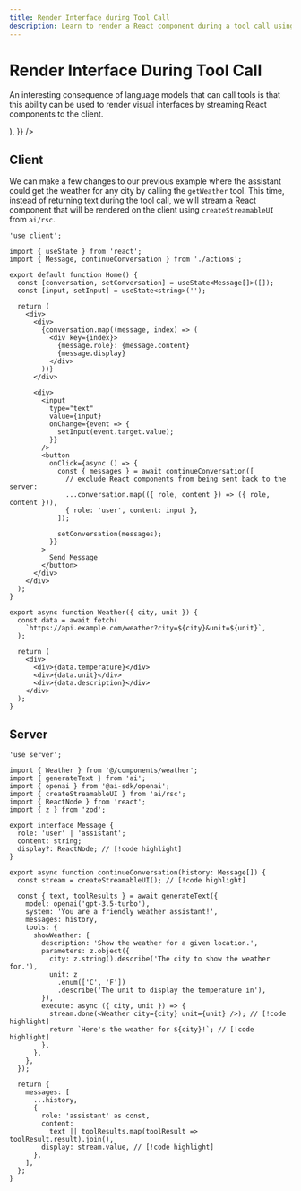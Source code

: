```yaml
---
title: Render Interface during Tool Call
description: Learn to render a React component during a tool call using the Vercel AI SDK in your Next.js application
---
```


# Render Interface During Tool Call

An interesting consequence of language models that can call tools is that this ability can be used to render visual interfaces by streaming React components to the client.

<Browser>
  <ChatGeneration
    history={[
      { role: 'User', content: 'How is it going?' },
      { role: 'Assistant', content: 'All good, how may I help you?' },
    ]}
    inputMessage={{
      role: 'User',
      content: 'What is the weather in San Francisco?',
    }}
    outputMessage={{
      role: 'Assistant',
      content: 'The weather is 24°C and sunny in San Francisco.',
      display: (
        <div className="py-4">
          <WeatherCard
            content={{
              weather: {
                temperature: 24,
                condition: 'Sunny',
              },
            }}
          />
        </div>
      ),
    }}
  />
</Browser>

## Client

We can make a few changes to our previous example where the assistant could get the weather for any city by calling the `getWeather` tool. This time, instead of returning text during the tool call, we will stream a React component that will be rendered on the client using `createStreamableUI` from `ai/rsc`.

```tsx filename='app/page.tsx'
'use client';

import { useState } from 'react';
import { Message, continueConversation } from './actions';

export default function Home() {
  const [conversation, setConversation] = useState<Message[]>([]);
  const [input, setInput] = useState<string>('');

  return (
    <div>
      <div>
        {conversation.map((message, index) => (
          <div key={index}>
            {message.role}: {message.content}
            {message.display}
          </div>
        ))}
      </div>

      <div>
        <input
          type="text"
          value={input}
          onChange={event => {
            setInput(event.target.value);
          }}
        />
        <button
          onClick={async () => {
            const { messages } = await continueConversation([
              // exclude React components from being sent back to the server:
              ...conversation.map(({ role, content }) => ({ role, content })),
              { role: 'user', content: input },
            ]);

            setConversation(messages);
          }}
        >
          Send Message
        </button>
      </div>
    </div>
  );
}
```

```tsx filename='components/weather.tsx'
export async function Weather({ city, unit }) {
  const data = await fetch(
    `https://api.example.com/weather?city=${city}&unit=${unit}`,
  );

  return (
    <div>
      <div>{data.temperature}</div>
      <div>{data.unit}</div>
      <div>{data.description}</div>
    </div>
  );
}
```

## Server

```tsx filename='app/actions.tsx'
'use server';

import { Weather } from '@/components/weather';
import { generateText } from 'ai';
import { openai } from '@ai-sdk/openai';
import { createStreamableUI } from 'ai/rsc';
import { ReactNode } from 'react';
import { z } from 'zod';

export interface Message {
  role: 'user' | 'assistant';
  content: string;
  display?: ReactNode; // [!code highlight]
}

export async function continueConversation(history: Message[]) {
  const stream = createStreamableUI(); // [!code highlight]

  const { text, toolResults } = await generateText({
    model: openai('gpt-3.5-turbo'),
    system: 'You are a friendly weather assistant!',
    messages: history,
    tools: {
      showWeather: {
        description: 'Show the weather for a given location.',
        parameters: z.object({
          city: z.string().describe('The city to show the weather for.'),
          unit: z
            .enum(['C', 'F'])
            .describe('The unit to display the temperature in'),
        }),
        execute: async ({ city, unit }) => {
          stream.done(<Weather city={city} unit={unit} />); // [!code highlight]
          return `Here's the weather for ${city}!`; // [!code highlight]
        },
      },
    },
  });

  return {
    messages: [
      ...history,
      {
        role: 'assistant' as const,
        content:
          text || toolResults.map(toolResult => toolResult.result).join(),
        display: stream.value, // [!code highlight]
      },
    ],
  };
}
```
